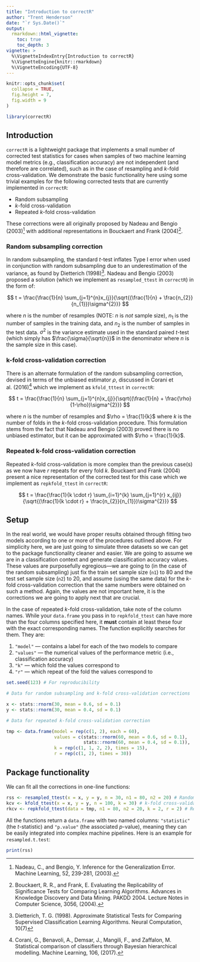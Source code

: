 ```yaml
---
title: "Introduction to correctR"
author: "Trent Henderson"
date: "`r Sys.Date()`"
output: 
  rmarkdown::html_vignette:
    toc: true
    toc_depth: 3
vignette: >
  %\VignetteIndexEntry{Introduction to correctR}
  %\VignetteEngine{knitr::rmarkdown}
  %\VignetteEncoding{UTF-8}
---
```


```r
knitr::opts_chunk$set(
  collapse = TRUE,
  fig.height = 7,
  fig.width = 9
)
```

```r
library(correctR)
```

## Introduction

`correctR` is a lightweight package that implements a small number of corrected test statistics for cases when samples of two machine learning model metrics (e.g., classification accuracy) are not independent (and therefore are correlated), such as in the case of resampling and $k$-fold cross-validation. We demonstrate the basic functionality here using some trivial examples for the following corrected tests that are currently implemented in `correctR`:

* Random subsampling
* $k$-fold cross-validation
* Repeated $k$-fold cross-validation

These corrections were all originally proposed by Nadeau and Bengio (2003)^[Nadeau, C., and Bengio, Y. Inference for the Generalization Error. Machine Learning, 52, 239-281, (2003).] with additional representations in Bouckaert and Frank (2004)^[Bouckaert, R. R., and Frank, E. Evaluating the Replicability of Significance Tests for Comparing Learning Algorithms. Advances in Knowledge Discovery and Data Mining. PAKDD 2004. Lecture Notes in Computer Science, 3056, (2004).].

### Random subsampling correction

In random subsampling, the standard $t$-test inflates Type I error when used in conjunction with random subsampling due to an underestimation of the variance, as found by Dietterich (1998)^[Dietterich, T. G. (1998). Approximate Statistical Tests for Comparing Supervised Classification Learning Algorithms. Neural Computation, 10(7)]. Nadeau and Bengio (2003) proposed a solution (which we implement as `resampled_ttest` in `correctR`) in the form of:

$$
t = \frac{\frac{1}{n} \sum_{j=1}^{n}x_{j}}{\sqrt{(\frac{1}{n} + \frac{n_{2}}{n_{1}})\sigma^{2}}}
$$

where $n$ is the number of resamples (NOTE: $n$ is *not* sample size), $n_{1}$ is the number of samples in the training data, and $n_{2}$ is the number of samples in the test data. $\sigma^{2}$ is the variance estimate used in the standard paired $t$-test (which simply has $\frac{\sigma}{\sqrt{n}}$ in the denominator where $n$ is the sample size in this case).

### k-fold cross-validation correction

There is an alternate formulation of the random subsampling correction, devised in terms of the unbiased estimator $\rho$, discussed in Corani et al. (2016)^[Corani, G., Benavoli, A., Demsar, J., Mangili, F., and Zaffalon, M. Statistical comparison of classifiers through Bayesian hierarchical modelling. Machine Learning, 106, (2017).] which we implement as `kfold_tttest` in `correctR`:

$$
t = \frac{\frac{1}{n} \sum_{j=1}^{n}x_{j}}{\sqrt{(\frac{1}{n} + \frac{\rho}{1-\rho})\sigma^{2}}}
$$

where $n$ is the number of resamples and $\rho = \frac{1}{k}$ where $k$ is the number of folds in the $k$-fold cross-validation procedure. This formulation stems from the fact that Nadeau and Bengio (2003) proved there is no unbiased estimator, but it can be approximated with $\rho = \frac{1}{k}$.

### Repeated k-fold cross-validation correction

Repeated $k$-fold cross-validation is more complex than the previous case(s) as we now have $r$ repeats for every fold $k$. Bouckaert and Frank (2004) present a nice representation of the corrected test for this case which we implement as `repkfold_ttest` in `correctR`:

$$
t = \frac{\frac{1}{k \cdot r} \sum_{i=1}^{k} \sum_{j=1}^{r} x_{ij}}{\sqrt{(\frac{1}{k \cdot r} + \frac{n_{2}}{n_{1}})\sigma^{2}}}
$$

## Setup

In the real world, we would have proper results obtained through fitting two models according to one or more of the procedures outlined above. For simplicity here, we are just going to simulate three datasets so we can get to the package functionality cleaner and easier. We are going to assume we are in a classification context and generate classification accuracy values. These values are purposefully egregious---we are going to (in the case of the random subsampling) just fix the train set sample size (`n1`) to 80 and the test set sample size (`n2`) to 20, and assume (using the same data) for the $k$-fold cross-validation correction that the same numbers were obtained on such a method. Again, the values are not important here, it is the corrections we are going to apply next that are crucial.

In the case of repeated $k$-fold cross-validation, take note of the column names. While your `data.frame` you pass in to `repkfold_ttest` can have more than the four columns specified here, it **must** contain at least these four with the exact corresponding names. The function explicitly searches for them. They are:

1. `"model"` --- contains a label for each of the two models to compare
2. `"values"` --- the numerical values of the performance metric (i.e., classification accuracy)
3. `"k"` --- which fold the values correspond to
4. `"r"` --- which repeat of the fold the values correspond to

```r
set.seed(123) # For reproducibility

# Data for random subsampling and k-fold cross-validation corrections

x <- stats::rnorm(30, mean = 0.6, sd = 0.1)
y <- stats::rnorm(30, mean = 0.4, sd = 0.1)

# Data for repeated k-fold cross-validation correction

tmp <- data.frame(model = rep(c(1, 2), each = 60),
                  values = c(stats::rnorm(60, mean = 0.6, sd = 0.1), 
                             stats::rnorm(60, mean = 0.4, sd = 0.1)),
                  k = rep(c(1, 1, 2, 2), times = 15),
                  r = rep(c(1, 2), times = 30))
```

## Package functionality

We can fit all the corrections in one-line functions:

```r
rss <- resampled_ttest(x = x, y = y, n = 30, n1 = 80, n2 = 20) # Random subsampling
kcv <- kfold_ttest(x = x, y = y, n = 100, k = 30) # k-fold cross-validation
rkcv <- repkfold_ttest(data = tmp, n1 = 80, n2 = 20, k = 2, r = 2) # Repeated k-fold cross-validation
```

All the functions return a `data.frame` with two named columns: `"statistic"` (the $t$-statistic) and `"p.value"` (the associated $p$-value), meaning they can be easily integrated into complex machine pipelines. Here is an example for `resampled.t.test`:

```r
print(rss)
```
